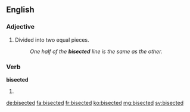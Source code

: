 ==English==

===Adjective===
{{en-adj|-}}

# Divided into two equal pieces.
#: ''One half of the '''bisected''' line is the same as the other.''

===Verb===
'''bisected'''

# {{en-past of|bisect}}

[[de:bisected]]
[[fa:bisected]]
[[fr:bisected]]
[[ko:bisected]]
[[mg:bisected]]
[[sv:bisected]]